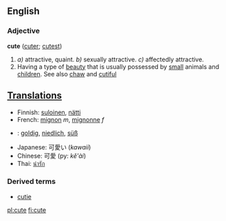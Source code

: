 ==English==
===Adjective===
'''cute''' ([[cuter]]; [[cutest]])
#''a)'' attractive, quaint. ''b)'' sexually attractive. ''c)'' affectedly attractive.
#Having a type of [[beauty]] that is usually possessed by [[small]] animals and [[children]]. See also [[chaw]] and [[cutiful]]

==[[Translation]]s==
*Finnish: [[suloinen]], [[nätti]]
*French: [[mignon]] ''m'', [[mignonne]] ''f''
*{{de}}: [[goldig]], [[niedlich]], [[süß]]
*Japanese: 可愛い (''kawaii'')
*Chinese: 可愛 (py: ''kě'ài'')
*Thai: [[น่ารัก]]

===Derived terms===
*[[cutie]]

[[pl:cute]]
[[fi:cute]]